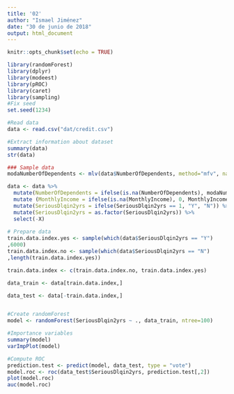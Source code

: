 ```yaml
---
title: '02'
author: "Ismael Jiménez"
date: "30 de junio de 2018"
output: html_document
---
```


```r
knitr::opts_chunk$set(echo = TRUE)
```

```r

library(randomForest)
library(dplyr)
library(modeest)
library(pROC)
library(caret)
library(sampling)
#Fix seed
set.seed(1234)

#Read data
data <- read.csv("dat/credit.csv")

#Extract information about dataset
summary(data)
str(data)

### Sample data
modaNumberOfDependents <- mlv(data$NumberOfDependents, method="mfv", na.rm = TRUE)$M

data <- data %>%
  mutate(NumberOfDependents = ifelse(is.na(NumberOfDependents), modaNumberOfDependents, NumberOfDependents)) %>%
  mutate (MonthlyIncome = ifelse(is.na(MonthlyIncome), 0, MonthlyIncome)) %>%
  mutate(SeriousDlqin2yrs = ifelse(SeriousDlqin2yrs == 1, "Y", "N")) %>%
  mutate(SeriousDlqin2yrs = as.factor(SeriousDlqin2yrs)) %>%
  select(-X)
  
# Prepare data
train.data.index.yes <- sample(which(data$SeriousDlqin2yrs == "Y")
,6000)
train.data.index.no <- sample(which(data$SeriousDlqin2yrs == "N")
,length(train.data.index.yes))

train.data.index <- c(train.data.index.no, train.data.index.yes) 

data_train <- data[train.data.index,]

data_test <- data[-train.data.index,]


#Create randomForest
model <- randomForest(SeriousDlqin2yrs ~ ., data_train, ntree=100)

#Importance variables
summary(model)
varImpPlot(model)

#Compute ROC
prediction.test <- predict(model, data_test, type = "vote")
model.roc <- roc(data_test$SeriousDlqin2yrs, prediction.test[,2])
plot(model.roc)
auc(model.roc)
```

